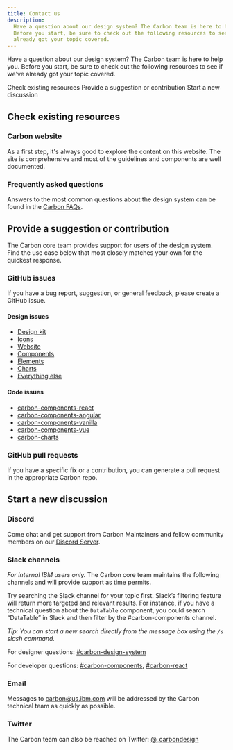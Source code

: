 ```yaml
---
title: Contact us
description:
  Have a question about our design system? The Carbon team is here to help you.
  Before you start, be sure to check out the following resources to see if we've
  already got your topic covered.
---
```


<PageDescription>

Have a question about our design system? The Carbon team is here to help you.
Before you start, be sure to check out the following resources to see if we've
already got your topic covered.

</PageDescription>

<AnchorLinks>

<AnchorLink>Check existing resources</AnchorLink>
<AnchorLink>Provide a suggestion or contribution</AnchorLink>
<AnchorLink>Start a new discussion</AnchorLink>

</AnchorLinks>

## Check existing resources

### Carbon website

As a first step, it's always good to explore the content on this website. The
site is comprehensive and most of the guidelines and components are well
documented.

### Frequently asked questions

Answers to the most common questions about the design system can be found in the
[Carbon FAQs](faqs).

## Provide a suggestion or contribution

The Carbon core team provides support for users of the design system. Find the
use case below that most closely matches your own for the quickest response.

### GitHub issues

If you have a bug report, suggestion, or general feedback, please create a
GitHub issue.

#### Design issues

- [Design kit](https://github.com/carbon-design-system/carbon-design-kit/issues/new)
- [Icons](https://github.com/carbon-design-system/carbon-icons/issues/new)
- [Website](https://github.com/carbon-design-system/carbon-website/issues/new/choose)
- [Components](https://github.com/carbon-design-system/carbon/issues/new/choose)
- [Elements](https://github.com/carbon-design-system/carbon/issues/new/choose)
- [Charts](https://github.com/carbon-design-system/carbon-charts/issues/new)
- [Everything else](https://github.com/carbon-design-system/issue-tracking/issues/new)

#### Code issues

- [carbon-components-react](https://github.com/carbon-design-system/carbon/issues/new/choose)
- [carbon-components-angular](https://github.com/IBM/carbon-components-angular/issues/new)
- [carbon-components-vanilla](https://github.com/carbon-design-system/carbon/issues/new/choose)
- [carbon-components-vue](https://github.com/carbon-design-system/carbon-components-vue/issues/new)
- [carbon-charts](https://github.com/carbon-design-system/carbon-charts/issues/new)

### GitHub pull requests

If you have a specific fix or a contribution, you can generate a pull request in
the appropriate Carbon repo.

## Start a new discussion

### Discord

Come chat and get support from Carbon Maintainers and fellow community members
on our [Discord Server](https://discord.gg/SYjvP8epkM).

### Slack channels

_For internal IBM users only._ The Carbon core team maintains the following
channels and will provide support as time permits.

Try searching the Slack channel for your topic first. Slack’s filtering feature
will return more targeted and relevant results. For instance, if you have a
technical question about the `DataTable` component, you could search “DataTable”
in Slack and then filter by the #carbon-components channel.

_Tip: You can start a new search directly from the message box using the `/s`
slash command._

For designer questions:
[#carbon-design-system](https://ibm-studios.slack.com/messages/C0M053VPT/)

For developer questions:
[#carbon-components](https://ibm-studios.slack.com/messages/C046Y0YUD/),
[#carbon-react](https://ibm-studios.slack.com/messages/C2K6RFJ1G/)

### Email

Messages to <carbon@us.ibm.com> will be addressed by the Carbon technical team
as quickly as possible.

### Twitter

The Carbon team can also be reached on Twitter:
[@\_carbondesign](https://twitter.com/_carbondesign?lang=en)
